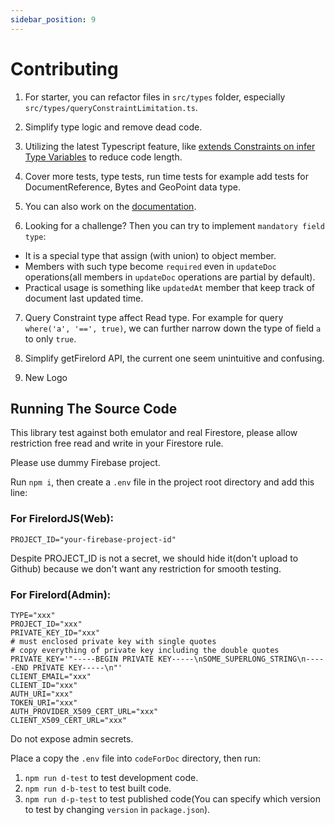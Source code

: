 ```yaml
---
sidebar_position: 9
---
```


# Contributing

1. For starter, you can refactor files in `src/types` folder, especially `src/types/queryConstraintLimitation.ts`.

2. Simplify type logic and remove dead code.

3. Utilizing the latest Typescript feature, like [extends Constraints on infer Type Variables](https://devblogs.microsoft.com/typescript/announcing-typescript-4-7/#extends-constraints-on-infer-type-variables) to reduce code length.

4. Cover more tests, type tests, run time tests for example add tests for DocumentReference, Bytes and GeoPoint data type.

5. You can also work on the [documentation](https://github.com/tylim88/FirelordJSDoc).

6. Looking for a challenge? Then you can try to implement `mandatory field type`:

- It is a special type that assign (with union) to object member.
- Members with such type become `required` even in `updateDoc` operations(all members in `updateDoc` operations are partial by default).
- Practical usage is something like `updatedAt` member that keep track of document last updated time.

7. Query Constraint type affect Read type. For example for query `where('a', '==', true)`, we can further narrow down the type of field `a` to only `true`.

8. Simplify getFirelord API, the current one seem unintuitive and confusing.

9. New Logo

## Running The Source Code

This library test against both emulator and real Firestore, please allow restriction free read and write in your Firestore rule.

Please use dummy Firebase project.

Run `npm i`, then create a `.env` file in the project root directory and add this line:

### For FirelordJS(Web):

```
PROJECT_ID="your-firebase-project-id"
```

Despite PROJECT_ID is not a secret, we should hide it(don't upload to Github) because we don't want any restriction for smooth testing.

### For Firelord(Admin):

```
TYPE="xxx"
PROJECT_ID="xxx"
PRIVATE_KEY_ID="xxx"
# must enclosed private key with single quotes
# copy everything of private key including the double quotes
PRIVATE_KEY='"-----BEGIN PRIVATE KEY-----\nSOME_SUPERLONG_STRING\n-----END PRIVATE KEY-----\n"'
CLIENT_EMAIL="xxx"
CLIENT_ID="xxx"
AUTH_URI="xxx"
TOKEN_URI="xxx"
AUTH_PROVIDER_X509_CERT_URL="xxx"
CLIENT_X509_CERT_URL="xxx"
```

Do not expose admin secrets.

Place a copy the `.env` file into `codeForDoc` directory, then run:

1. `npm run d-test` to test development code.
2. `npm run d-b-test` to test built code.
3. `npm run d-p-test` to test published code(You can specify which version to test by changing `version` in `package.json`).
